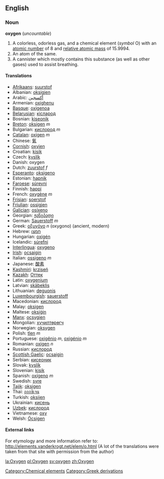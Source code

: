 ==English==
{{elements|O|Nitrogen|N|Fluoine|F}}
=== Noun ===
{{wikipedia}}
'''oxygen''' (''uncountable'')

# A colorless, odorless gas, and a chemical element (''symbol'' O) with an [[atomic number]] of 8 and [[relative atomic mass]] of 15.9994.
# An atom of the same.
# A cannister which mostly contains this substance (as well as other gases) used to assist breathing.

==== Translations ====
*[[Afrikaans]]: [[suurstof]]
*Albanian: [[oksigjen]]
*Arabic: [[أكسجين]]
*Armenian: [[oxighenu]]
*[[Basque]]: [[oxigenoa]]
*[[Belarusian]]: [[кiсларод]]
*Bosnian: [[kiseonik]]
*[[Breton]]: [[oksigen]] ''m''
*Bulgarian: [[кислород]] ''m''
*[[Catalan]]: [[oxigen]] ''m''
*Chinese: [[氧]]
*[[Cornish]]: [[oxyjen]]
*Croatian: [[kisik]]
*Czech: [[kyslík]]
*Danish: oxygen
*Dutch: [[zuurstof]] ''f''
*[[Esperanto]]: [[oksigeno]]
*Estonian: [[hapnik]]
*[[Faroese]]: [[súrevni]]
*Finnish: [[happi]]
*French: [[oxygène]] ''m''
*[[Frisian]]: [[soerstof]]
*[[Friulian]]: [[ossigjen]]
*[[Galician]]: [[osíxeno]]
*Georgian: [[ჟანგბადი]]
*German: [[Sauerstoff]] ''m''
*Greek: [[οξυγόνο]] ''n'' (oxygono) (ancient, modern)
*Hebrew: [[חמצן]]
*Hungarian: [[oxigén]]
*Icelandic: [[súrefni]]
*[[Interlingua]]: [[oxygeno]]
*[[Irish]]: [[ocsaigin]]
*Italian: [[ossigeno]] ''m''
*Japanese: [[酸素]]
*[[Kashmiri]]: [[krziseń]]
*[[Kazakh]]: [[Оттек]]
*Latin: [[oxygenium]]
*Latvian: [[skābeklis]]
*Lithuanian: [[deguonis]]
*[[Luxembourgish]]: [[sauerstoff]]
*Macedonian: [[кислород]]
*Malay: [[oksigen]]
*Maltese: [[oksiġin]]
*[[Manx]]: [[ocsygien]]
*Mongolian: [[хүчилтөрөгч]]
*Norwegian: [[oksygen]]
*Polish: [[tlen]] ''m''
*Portuguese: [[oxigênio]] ''m'', [[oxigénio]] ''m''
*Romanian: [[oxigen]] ''n''
*Russian: [[кислород]]
*[[Scottish Gaelic]]: [[ocsaigin]]
*Serbian: [[кисеоник]]
*Slovak: [[kyslík]]
*Slovenian: [[kisik]]
*Spanish: [[oxígeno]] ''m''
*Swedish: [[syre]]
*[[Tajik]]: [[oksigen]]
*Thai: [[ออกซิเจน]]
*Turkish: [[oksijen]]
*Ukrainian: [[кисень]]
*[[Uzbek]]: [[кислород]]
*Vietnamese: [[oxy]]
*Welsh: [[Ócsigen]]

====External links====
For etymology and more information refer to:
http://elements.vanderkrogt.net/elem/o.html
(A lot of the translations were taken from that site with permission from the author)

[[Category:Chemical elements]]

[[Category:Greek derivations]]

[[la:Oxygen]]
[[pl:Oxygen]]
[[sv:oxygen]]
[[zh:Oxygen]]